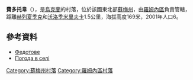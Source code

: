 {{coord|50|56|50|N|33|21|13|E|scale:100000|display=title}}

'''費多托韋'''（{{lang-uk|Федотове}}），是[[烏克蘭|烏克蘭]]的村落，位於該國東北部[[蘇梅州|蘇梅州]]，由[[羅姆內區|羅姆內區]]負責管轄，距離[[赫列夏季克_(羅姆內區)|赫列夏季克]]和[[沃洛季米里夫卡_(羅姆內區)|沃洛季米里夫卡]]1.5公里，海拔高度169米，2001年人口6。

==參考資料==
* [http://w1.c1.rada.gov.ua/pls/z7502/A005?rdat1=16.11.2013&rf7571=29949 Федотове]{{dead link|date=2018年4月 |bot=InternetArchiveBot |fix-attempted=yes }}
*[http://weather.in.ua/ua/symskaja/27127 Погода в селі ] {{Wayback|url=http://weather.in.ua/ua/symskaja/27127 |date=20111219230653 }}

{{DEFAULTSORT:Федотове}}
[[Category:蘇梅州村落|Category:蘇梅州村落]]
[[Category:羅姆內區村落|Category:羅姆內區村落]]


{{Sumy-geo-stub}}